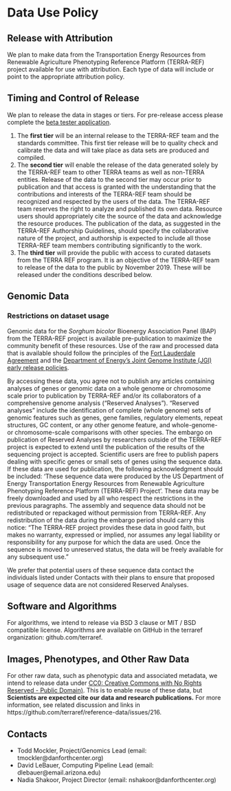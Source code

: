 # Data Use Policy {#data_use_policy}

## Release with Attribution

We plan to make data from the Transportation Energy Resources from Renewable Agriculture Phenotyping Reference Platform (TERRA-REF) project available for use with attribution. Each type of data will include or point to the appropriate attribution policy.

## Timing and Control of Release

We plan to release the data in stages or tiers. For pre-release access please complete the [beta tester application](https://terraref.org/beta).

1. The **first tier** will be an internal release to the TERRA-REF team and the standards committee. This first tier release will be to quality check and calibrate the data and will take place as data sets are produced and compiled. 
2. The **second tier** will enable the release of the data generated solely by the TERRA-REF team to other TERRA teams as well as non-TERRA entities. Release of the data to the second tier may occur prior to publication and that access is granted with the understanding that the contributions and interests of the TERRA-REF team should be recognized and respected by the users of the data. The TERRA-REF team reserves the right to analyze and published its own data. Resource users should appropriately cite the source of the data and acknowledge the resource produces. The publication of the data, as suggested in the TERRA-REF Authorship Guidelines, should specify the collaborative nature of the project, and authorship is expected to include all those TERRA-REF team members contributing significantly to the work. 
3. The **third tier** will provide the public with access to curated datasets from the TERRA REF program. It is an objective of the TERRA-REF team to release of the data to the public by November 2019. These will be released under the conditions described below. 

## Genomic Data

### Restrictions on dataset usage

Genomic data for the _Sorghum bicolor_ Bioenergy Association Panel (BAP) from the TERRA-REF project is available pre-publication to maximize the community benefit of these resources. Use of the raw and processed data that is available should follow the principles of the [Fort Lauderdale Agreement](https://www.genome.gov/pages/research/wellcomereport0303.pdf) and the [Department of Energy's Joint Genome Institute (JGI) early release policies](http://genome.jgi.doe.gov/pages/data-usage-policy.jsf).

By accessing these data, you agree not to publish any articles containing analyses of genes or genomic data on a whole genome or chromosome scale prior to publication by TERRA-REF and/or its collaborators of a comprehensive genome analysis ("Reserved Analyses"). "Reserved analyses" include the identification of complete (whole genome) sets of genomic features such as genes, gene families, regulatory elements, repeat structures, GC content, or any other genome feature, and whole-genome- or chromosome-scale comparisons with other species. The embargo on publication of Reserved Analyses by researchers outside of the TERRA-REF project is expected to extend until the publication of the results of the sequencing project is accepted. Scientific users are free to publish papers dealing with specific genes or small sets of genes using the sequence data. If these data are used for publication, the following acknowledgment should be included: 'These sequence data were produced by the US Department of Energy Transportation Energy Resources from Renewable Agriculture Phenotyping Reference Platform (TERRA-REF) Project'. These data may be freely downloaded and used by all who respect the restrictions in the previous paragraphs. The assembly and sequence data should not be redistributed or repackaged without permission from TERRA-REF. Any redistribution of the data during the embargo period should carry this notice: "The TERRA-REF project provides these data in good faith, but makes no warranty, expressed or implied, nor assumes any legal liability or responsibility for any purpose for which the data are used. Once the sequence is moved to unreserved status, the data will be freely available for any subsequent use."

We prefer that potential users of these sequence data contact the individuals listed under Contacts with their plans to ensure that proposed usage of sequence data are not considered Reserved Analyses.

## Software and Algorithms

For algorithms, we intend to release via BSD 3 clause or MIT / BSD compatible license. Algorithms are available on GitHub in the terraref organization: github.com/terraref.

## Images, Phenotypes, and Other Raw Data

For other raw data, such as phenotypic data and associated metadata, we intend to release data under [CC0: Creative Commons with No Rights Reserved - Public Domain)](https://creativecommons.org/share-your-work/public-domain/cc0/). This is to enable reuse of these data, but **Scientists are expected cite our data and research publications.** For more information, see related discussion and links in https://github.com/terraref/reference-data/issues/216.

## Contacts

* Todd Mockler, Project/Genomics Lead (email: tmockler@danforthcenter.org)
* David LeBauer, Computing Pipeline Lead (email: dlebauer@email.arizona.edu)
* Nadia Shakoor, Project Director (email: nshakoor@danforthcenter.org)

